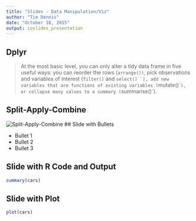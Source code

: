 ```yaml
---
title: "Slides - Data Manipulation/Viz"
author: "Tim Dennis"
date: "October 18, 2015"
output: ioslides_presentation
---
```

## Dplyr 

>At the most basic level, you can only alter a tidy data frame in five useful ways: you can reorder the rows (`arrange())`, pick observations and variables of interest (`filter()` and `select()``), add new variables that are functions of existing variables (`mutate()``), or collapse many values to a summary (`summarise()`). 

## Split-Apply-Combine

![Split-Apply-Combine](img/splitapply.png)
## Slide with Bullets

- Bullet 1
- Bullet 2
- Bullet 3

## Slide with R Code and Output

```r
summary(cars)
```

## Slide with Plot

```r
plot(cars)
```

